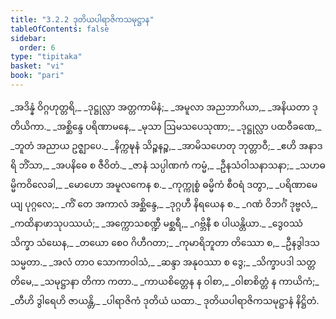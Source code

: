 ```yaml
---
title: "3.2.2 ဒုတိယပါရာဇိကသမုဋ္ဌာန"
tableOfContents: false
sidebar:
  order: 6
type: "tipitaka"
basket: "vi"
book: "pari"
---
```



<DynamicBreadcrumb />

<Division number="259" book="pari">

<Paragraph number="1093" type="verses" book="pari">
_အဒိန္နံ ဝိဂ္ဂဟုတ္တရိ,_  
_ဒုဋ္ဌုလ္လာ အတ္တကာမိနံ;_  
_အမူလာ အညဘာဂိယာ,_  
_အနိယတာ ဒုတိယိကာ._  

</Paragraph>

<Paragraph number="1094" type="verses" book="pari">
_အစ္ဆိန္ဒေ ပရိဏာမနေ,_  
_မုသာ ဩမသပေသုဏာ;_  
_ဒုဋ္ဌုလ္လာ ပထဝီခဏေ,_  
_ဘူတံ အညာယ ဥဇ္ဈာပေ._  

</Paragraph>

<Paragraph number="1095" type="verses" book="pari">
_နိက္ကဍ္ဎနံ သိဉ္စနဉ္စ,_  
_အာမိသဟေတု ဘုတ္တာဝီ;_  
_ဧဟိ အနာဒရိ ဘိံသာ,_  
_အပနိဓေ စ ဇီဝိတံ._  

</Paragraph>

<Paragraph number="1096" type="verses" book="pari">
_ဇာနံ သပ္ပါဏကံ ကမ္မံ,_  
_ဦနသံဝါသနာသနာ;_  
_သဟဓမ္မိကဝိလေခါ,_  
_မောဟော အမူလကေန စ._  

</Paragraph>

<Paragraph number="1097" type="verses" book="pari">
_ကုက္ကုစ္စံ ဓမ္မိကံ စီဝရံ ဒတွာ,_  
_ပရိဏာမေယျ ပုဂ္ဂလေ;_  
_ကိံ တေ အကာလံ အစ္ဆိန္ဒေ,_  
_ဒုဂ္ဂဟီ နိရယေန စ._  

</Paragraph>

<Paragraph number="1098" type="verses" book="pari">
_ဂဏံ ဝိဘင်္ဂံ ဒုဗ္ဗလံ,_  
_ကထိနာဖာသုပဿယံ;_  
_အက္ကောသစဏ္ဍီ မစ္ဆရီ,_  
_ဂဗ္ဘိနီ စ ပါယန္တိယာ._  

</Paragraph>

<Paragraph number="1099" type="verses" book="pari">
_ဒွေဝဿံ သိက္ခာ သံဃေန,_  
_တယော စေဝ ဂိဟီဂတာ;_  
_ကုမာရိဘူတာ တိဿော စ,_  
_ဦနဒွါဒသသမ္မတာ._  

</Paragraph>

<Paragraph number="1100" type="verses" book="pari">
_အလံ တာဝ သောကာဝါသံ,_  
_ဆန္ဒာ အနုဝဿာ စ ဒွေ;_  
_သိက္ခာပဒါ သတ္တတိမေ,_  
_သမုဋ္ဌာနာ တိကာ ကတာ._  

</Paragraph>

<Paragraph number="1101" type="verses" book="pari">
_ကာယစိတ္တေန န ဝါစာ,_  
_ဝါစာစိတ္တံ န ကာယိကံ;_  
_တီဟိ ဒွါရေဟိ ဇာယန္တိ,_  
_ပါရာဇိကံ ဒုတိယံ ယထာ._  


</Paragraph>
</Division>

<Paragraph number="1102" type="center" book="pari">
ဒုတိယပါရာဇိကသမုဋ္ဌာနံ နိဋ္ဌိတံ.
</Paragraph>